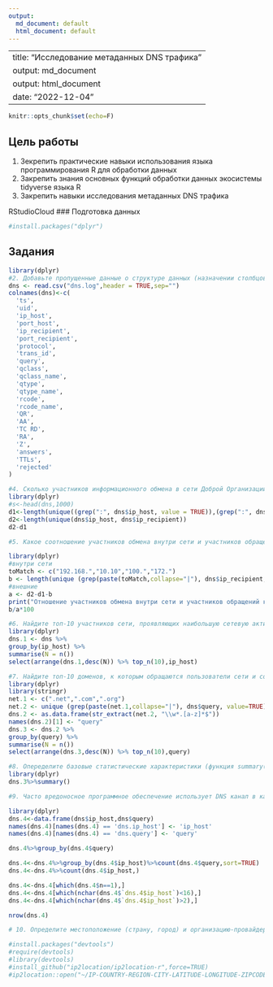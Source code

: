 ```yaml
---
output:
  md_document: default
  html_document: default
---
```

---
title: "Исследование метаданных DNS трафика"
output: md_document
output: html_document
date: "2022-12-04"
---
```r
knitr::opts_chunk$set(echo=F)
```
## Цель работы

1. Зекрепить практические навыки использования языка программирования R для обработки данных
2. Закрепить знания основных функций обработки данных экосистемы tidyverse языка R
3. Закрепить навыки исследования метаданных DNS трафика

RStudioCloud
### Подготовка данных

```r
#install.packages("dplyr")
```
## Задания

```r
library(dplyr)
#2. Добавьте пропущенные данные о структуре данных (назначении столбцов)
dns <- read.csv("dns.log",header = TRUE,sep="")
colnames(dns)<-c(
  'ts',
  'uid',
  'ip_host',
  'port_host',
  'ip_recipient',
  'port_recipient',
  'protocol',
  'trans_id',
  'query',
  'qclass',
  'qclass_name',
  'qtype',
  'qtype_name',
  'rcode',
  'rcode_name',
  'QR',
  'AA',
  'TC RD',
  'RA',
  'Z',
  'answers',
  'TTLs',
  'rejected'
)

```

```r
#4. Сколько участников информационного обмена в сети Доброй Организации?
library(dplyr)
#s<-head(dns,1000)
d1<-length(unique((grep(":", dns$ip_host, value = TRUE)),(grep(":", dns$ip_recipient, value = TRUE))))
d2<-length(unique(dns$ip_host, dns$ip_recipient))
d2-d1
```
```r
#5. Какое соотношение участников обмена внутри сети и участников обращений к внешним ресурсам?

library(dplyr)
#внутри сети
toMatch <- c("192.168.","10.10","100.","172.")
b <- length(unique (grep(paste(toMatch,collapse="|"), dns$ip_recipient, value=TRUE)))
#внешние
a <- d2-d1-b
print("Отношение участников обмена внутри сети и участников обращений к внешним ресурсам: ")
b/a*100
```

```r
#6. Найдите топ-10 участников сети, проявляющих наибольшую сетевую активность.
library(dplyr)
dns.1 <- dns %>%
group_by(ip_host) %>%
summarise(N = n())
select(arrange(dns.1,desc(N)) %>% top_n(10),ip_host)
```

```r
#7. Найдите топ-10 доменов, к которым обращаются пользователи сети и соответственное количество обращений
library(dplyr)
library(stringr)
net.1 <- c(".net",".com",".org")
net.2 <- unique (grep(paste(net.1,collapse="|"), dns$query, value=TRUE))
dns.2 <- as.data.frame(str_extract(net.2, "\\w*.[a-z]*$"))
names(dns.2)[1] <- "query"
dns.3 <- dns.2 %>%
group_by(query) %>%
summarise(N = n())
select(arrange(dns.3,desc(N)) %>% top_n(10),query)
```

```r
#8. Опеределите базовые статистические характеристики (функция summary()) интервала времени между последовательным обращениями к топ-10 доменам.
library(dplyr)
dns.3%>%summary()
```

```r
#9. Часто вредоносное программное обеспечение использует DNS канал в качестве канала управления, периодически отправляя запросы на подконтрольный злоумышленникам DNS сервер. По периодическим запросам на один и тот же домен можно выявить скрытый DNS канал. Есть ли такие IP адреса в исследуемом датасете?

library(dplyr)
dns.4<-data.frame(dns$ip_host,dns$query)
names(dns.4)[names(dns.4) == 'dns.ip_host'] <- 'ip_host'
names(dns.4)[names(dns.4) == 'dns.query'] <- 'query'

dns.4%>%group_by(dns.4$query)

dns.4<-dns.4%>%group_by(dns.4$ip_host)%>%count(dns.4$query,sort=TRUE)
dns.4<-dns.4%>%count(dns.4$ip_host,)

dns.4<-dns.4[which(dns.4$n==1),]
dns.4<-dns.4[which(nchar(dns.4$`dns.4$ip_host`)<16),]
dns.4<-dns.4[which(nchar(dns.4$`dns.4$ip_host`)>2),]

nrow(dns.4)
```

 
```r
# 10. Определите местоположение (страну, город) и организацию-провайдера для топ-10 доменов. Для этого можно использовать сторонние сервисы, например https://v4.ifconfig.co/.

#install.packages("devtools")
#require(devtools)
#library(devtools)
#install_github("ip2location/ip2location-r",force=TRUE)
#ip2location::open("~/IP-COUNTRY-REGION-CITY-LATITUDE-LONGITUDE-ZIPCODE-TIMEZONE-ISP-DOMAIN-NETSPEED-AREACODE-WEATHER-MOBILE-ELEVATION-USAGETYPE-SAMPLE.BIN")
```

